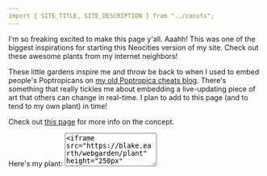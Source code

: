 ```yaml
---
import { SITE_TITLE, SITE_DESCRIPTION } from "../consts";
---
```


<Layout title="Webgarden">
  I'm so freaking excited to make this page y'all. Aaahh! This was one of the biggest
  inspirations for starting this Neocities version of my site. Check out these
  awesome plants from my internet neighbors!

  These little gardens inspire me and throw be back to when I used to embed people's Poptropicans on
  [my old Poptropica cheats blog](https://web.archive.org/web/20130504112845/http://poptropicawca.com/).
  There's something that really tickles me about embedding a live-updating piece of art that others
  can change in real-time. I plan to add to this page (and to tend to my own plant) in time!

  Check out <a href="https://webgardens.neocities.org/" target="_blank">this page</a> for more info on the concept.

  <div class="flex md:flex-row flex-col-reverse w-full justify-center items-center gap-2 md:gap-4">
    <div class="flex flex-col justify-center">
      <span class="mb-2">Here's my plant:</span>
      <textarea class="font-mono text-xs" rows="4">&lt;iframe src="https://blake.earth/webgarden/plant" height="250px" width="250px" scrolling="no"&gt;&lt;/iframe&gt;</textarea>
    </div>
    <WebgardenPlant src="/webgarden/plant"/>
  </div>

  <div class="flex flex-wrap justify-around">
    <WebgardenPlant src="https://bechnokid.neocities.org/webgarden.html"/>
    <WebgardenPlant src="https://keysklubhouse.neocities.org/webgarden.html"/>
    <WebgardenPlant src="https://solaria.neocities.org/garden/webgarden"/>
    <WebgardenPlant src="https://pip-pepping.neocities.org/web-garden/webgarden.html"/>
  </div>
</Layout>
